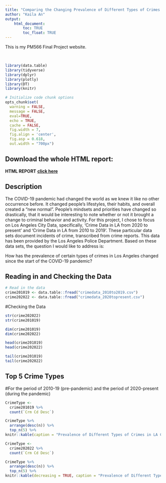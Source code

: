 ```yaml
---
title: "Comparing the Changing Prevalence of Different Types of Crimes in LA County Before and During the COVID-19 Pandemic"
author: "Kaila An"
output: 
    html_document:
        toc: TRUE
        toc_float: TRUE
---
```


This is my PM566 Final Project website.

<br>

```r
library(data.table)
library(tidyverse)
library(dplyr)
library(plotly)
library(DT)
library(knitr)

# Initialize code chunk options
opts_chunk$set(
  warning = FALSE,
  message = FALSE,
  eval=TRUE,
  echo = TRUE,
  cache = FALSE,
  fig.width = 7, 
  fig.align = 'center',
  fig.asp = 0.618,
  out.width = "700px")
```

## Download the whole HTML report: 
**HTML REPORT** [**click here**]()

## Description

The COVID-19 pandemic had changed the world as we knew it like no other occurrence before. It changed people’s lifestyles, their habits, and overall created a “new normal”. People’s mindsets and priorities have changed so drastically, that it would be interesting to note whether or not it brought a change to criminal behavior and activity. For this project, I chose to focus on Los Angeles City Data, specifically, ‘Crime Data in LA from 2020 to present’ and ‘Crime Data in LA from 2010 to 2019’. These particular data sets document incidents of crime, transcribed from crime reports. This data has been provided by the Los Angeles Police Department. Based on these data sets, the question I would like to address is:

How has the prevalence of certain types of crimes in Los Angeles changed since the start of the COVID-19 pandemic?

## Reading in and Checking the Data

```r
# Read in the data
crime201019 <- data.table::fread("crimedata_2010to2019.csv")
crime202022 <- data.table::fread("crimedata_2020topresent.csv")
```

#Checking the Data

```r
str(crime202022)
str(crime201019)

dim(crime201019)
dim(crime202022)

head(crime201019)
head(crime202022)

tail(crime201019)
tail(crime202022)
```

## Top 5 Crime Types
#For the period of 2010-19 (pre-pandemic) and the period of 2020-present (during the pandemic)

```r
CrimeType <-
  crime201019 %>%
  count(`Crm Cd Desc`)

CrimeType %>%
  arrange(desc(n)) %>%
  top_n(5) %>%
knitr::kable(caption = "Prevalence of Different Types of Crimes in LA County 2010-2019")
```

```r
CrimeType <-
  crime202022 %>%
  count(`Crm Cd Desc`)

CrimeType %>%
  arrange(desc(n)) %>%
  top_n(5) %>%
knitr::kable(decreasing = TRUE, caption = "Prevalence of Different Types of Crimes in LA County 2020-Present")
```












